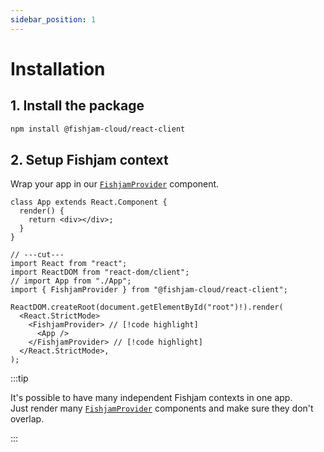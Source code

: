 ```yaml
---
sidebar_position: 1
---
```



# Installation

## 1. Install the package

```bash npm2yarn
npm install @fishjam-cloud/react-client
```

## 2. Setup Fishjam context

Wrap your app in our [`FishjamProvider`](/api/web/functions/FishjamProvider) component.

```tsx
class App extends React.Component {
  render() {
    return <div></div>;
  }
}

// ---cut---
import React from "react";
import ReactDOM from "react-dom/client";
// import App from "./App";
import { FishjamProvider } from "@fishjam-cloud/react-client";

ReactDOM.createRoot(document.getElementById("root")!).render(
  <React.StrictMode>
    <FishjamProvider> // [!code highlight]
      <App />
    </FishjamProvider> // [!code highlight]
  </React.StrictMode>,
);
```

:::tip

It's possible to have many independent Fishjam contexts in one app.  
Just render many [`FishjamProvider`](/api/web/functions/FishjamProvider) components and make sure they don't overlap.

:::
